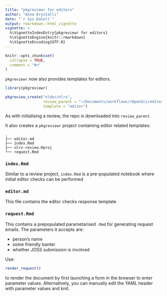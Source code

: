 ```yaml
---
title: "pkgreviewr for editors"
author: "Anna Krystalli"
date: "`r Sys.Date()`"
output: rmarkdown::html_vignette
vignette: >
  %\VignetteIndexEntry{pkgreviewr for editors}
  %\VignetteEngine{knitr::rmarkdown}
  %\VignetteEncoding{UTF-8}
---
```


```r
knitr::opts_chunk$set(
  collapse = TRUE,
  comment = "#>"
)
```


`pkgreviewr` now also provides templates for editors. 

```r
library(pkgreviewr)

pkgreview_create("nldoc/nlrx", 
                 review_parent = "~/Documents/workflows/rOpenSci/editorials/",
                 template = "editor")
```

As with initialising a review, the repo is downloaded into `review_parent`. 

It also creates a `pkgreviewr` project containing editor related templates: 

```
.
├── editor.md
├── index.Rmd
├── nlrx-review.Rproj
└── request.Rmd
```

### `index.Rmd`

Similar to a review project, `index.Rmd` is a pre-populated notebook where initial editor checks can be performed 


### `editor.md`

This file contains the editor checks response template

### `request.Rmd`

This contains a prepopulated parametarised `.Rmd` for generating request emails. The parameters it accepts are:

- person's name 
- some friendly banter
- whether JOSS submission is involved

Use:

```r
render_request()
```

to render the document by first launching a form in the browser to enter parameter values. Alternatively, you can manually edit the YAML header with parameter values and knit.

